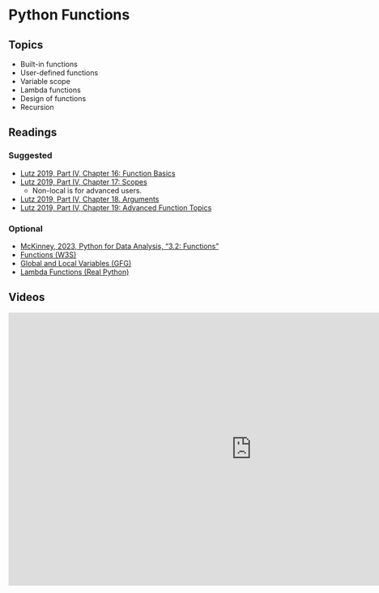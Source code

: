 # Python Functions

## Topics

-   Built-in functions
-   User-defined functions
-   Variable scope
-   Lambda functions
-   Design of functions
-   Recursion

## Readings

### Suggested

-   [Lutz 2019, Part IV, Chapter 16: Function Basics](https://learning.oreilly.com/library/view/learning-python-5th/9781449355722/ch16.html)
-   [Lutz 2019, Part IV, Chapter 17: Scopes](https://learning.oreilly.com/library/view/learning-python-5th/9781449355722/ch17.html)
    -   Non-local is for advanced users.
-   [Lutz 2019, Part IV, Chapter 18. Arguments](https://learning.oreilly.com/library/view/learning-python-5th/9781449355722/ch18.html)
-   [Lutz 2019, Part IV, Chapter 19: Advanced Function Topics](https://learning.oreilly.com/library/view/learning-python-5th/9781449355722/ch19.html)

### Optional

-   [McKinney, 2023, Python for Data Analysis, "3.2: Functions"](https://wesmckinney.com/book/python-builtin#functions)
-   [Functions (W3S)](https://www.w3schools.com/python/python_functions.asp)
-   [Global and Local Variables (GFG)](https://www.geeksforgeeks.org/global-local-variables-python/?ref=lbp)
-   [Lambda Functions (Real Python)](https://realpython.com/python-lambda/)

## Videos

<iframe src="https://kaltura-prod.its.virginia.edu/embedplaylist/secure/embed/v2/0/playlistId/1_g77mhg7l/uiConfId/55951532" width="960px" height="540px" allowfullscreen webkitallowfullscreen mozAllowFullScreen allow="autoplay *; fullscreen *; encrypted-media *" referrerpolicy="no-referrer-when-downgrade" sandbox="allow-forms allow-same-origin allow-scripts allow-top-navigation allow-pointer-lock allow-popups allow-modals allow-orientation-lock allow-popups-to-escape-sandbox allow-presentation allow-top-navigation-by-user-activation" frameborder="0" title="Kaltura Player"></iframe>